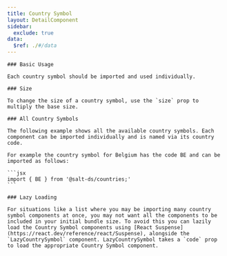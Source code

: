 ```yaml
---
title: Country Symbol
layout: DetailComponent
sidebar:
  exclude: true
data:
  $ref: ./#/data
---
```


<LivePreviewControls>
  <LivePreview componentName="country-symbol" exampleName="BasicUsage">
    
    ### Basic Usage

    Each country symbol should be imported and used individually.

  </LivePreview>
  <LivePreview componentName="country-symbol" exampleName="Size">

    ### Size

    To change the size of a country symbol, use the `size` prop to multiply the base size.

  </LivePreview>
  <LivePreview componentName="country-symbol" exampleName="AllCountrySymbols">

    ### All Country Symbols

    The following example shows all the available country symbols. Each component can be imported individually and is named via its country code.

    For example the country symbol for Belgium has the code BE and can be imported as follows:

    ```jsx
    import { BE } from '@salt-ds/countries;'
    ```

  </LivePreview>
  <LivePreview componentName="country-symbol" exampleName="LazyLoading">

    ### Lazy Loading

    For situations like a list where you may be importing many country symbol components at once, you may not want all the components to be included in your initial bundle size. To avoid this you can lazily load the Country Symbol components using [React Suspense](https://react.dev/reference/react/Suspense), alongside the `LazyCountrySymbol` component. LazyCountrySymbol takes a `code` prop to load the appropriate Country Symbol component.

  </LivePreview>

</LivePreviewControls>

